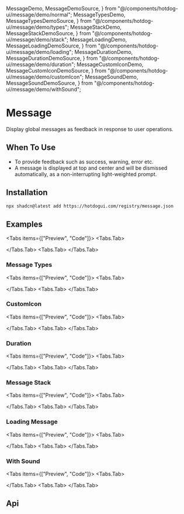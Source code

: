   MessageDemo,
  MessageDemoSource,
} from "@/components/hotdog-ui/message/demo/normal";
  MessageTypesDemo,
  MessageTypesDemoSource,
} from "@/components/hotdog-ui/message/demo/types";
  MessageStackDemo,
  MessageStackDemoSource,
} from "@/components/hotdog-ui/message/demo/stack";
  MessageLoadingDemo,
  MessageLoadingDemoSource,
} from "@/components/hotdog-ui/message/demo/loading";
  MessageDurationDemo,
  MessageDurationDemoSource,
} from "@/components/hotdog-ui/message/demo/duration";
  MessageCustomIconDemo,
  MessageCustomIconDemoSource,
} from "@/components/hotdog-ui/message/demo/customIcon";
  MessageSoundDemo,
  MessageSoundDemoSource,
} from "@/components/hotdog-ui/message/demo/withSound";

# Message

Display global messages as feedback in response to user operations.

## When To Use

- To provide feedback such as success, warning, error etc.
- A message is displayed at top and center and will be dismissed automatically, as a non-interrupting light-weighted prompt.

## Installation

```sh npm2yarn
npx shadcn@latest add https://hotdogui.com/registry/message.json
```

## Examples

<Tabs items={["Preview", "Code"]}>
  <Tabs.Tab>
    <Section>
      <MessageDemo />
    </Section>
  </Tabs.Tab>
  <Tabs.Tab>
    <MessageDemoSource />
  </Tabs.Tab>
</Tabs>

### Message Types

<Tabs items={["Preview", "Code"]}>
  <Tabs.Tab>
    <Section>
      <MessageTypesDemo />
    </Section>
  </Tabs.Tab>
  <Tabs.Tab>
    <MessageTypesDemoSource />
  </Tabs.Tab>
</Tabs>

### CustomIcon

<Tabs items={["Preview", "Code"]}>
  <Tabs.Tab>
    <Section>
      <MessageCustomIconDemo />
    </Section>
  </Tabs.Tab>
  <Tabs.Tab>
    <MessageCustomIconDemoSource />
  </Tabs.Tab>
</Tabs>

### Duration

<Tabs items={["Preview", "Code"]}>
  <Tabs.Tab>
    <Section>
      <MessageDurationDemo />
    </Section>
  </Tabs.Tab>
  <Tabs.Tab>
    <MessageDurationDemoSource />
  </Tabs.Tab>
</Tabs>

### Message Stack

<Tabs items={["Preview", "Code"]}>
  <Tabs.Tab>
    <Section>
      <MessageStackDemo />
    </Section>
  </Tabs.Tab>
  <Tabs.Tab>
    <MessageStackDemoSource />
  </Tabs.Tab>
</Tabs>

### Loading Message

<Tabs items={["Preview", "Code"]}>
  <Tabs.Tab>
    <Section>
      <MessageLoadingDemo />
    </Section>
  </Tabs.Tab>
  <Tabs.Tab>
    <MessageLoadingDemoSource />
  </Tabs.Tab>
</Tabs>

### With Sound

<Tabs items={["Preview", "Code"]}>
  <Tabs.Tab>
    <Section>
      <MessageSoundDemo />
    </Section>
  </Tabs.Tab>
  <Tabs.Tab>
    <MessageSoundDemoSource />
  </Tabs.Tab>
</Tabs>

## Api
